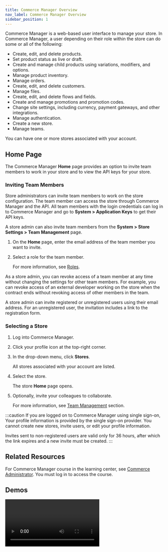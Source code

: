 ```yaml
---
title: Commerce Manager Overview
nav_label: Commerce Manager Overview
sidebar_position: 1
---
```


Commerce Manager is a web-based user interface to manage your store. In Commerce Manager, a user depending on their role within the store can do some or all of the following:

- Create, edit, and delete products.
- Set product status as live or draft.
- Create and manage child products using variations, modifiers, and options.
- Manage product inventory.
- Manage orders.
- Create, edit, and delete customers.
- Manage files.
- Create, edit, and delete flows and fields.
- Create and manage promotions and promotion codes.
- Change site settings, including currency, payment gateways, and other integrations.
- Manage authentication.
- Create a new store.
- Manage teams.

You can have one or more stores associated with your account.

## Home Page

The Commerce Manager **Home** page provides an option to invite team members to work in your store and to view the API keys for your store.

### Inviting Team Members

Store administrators can invite team members to work on the store configuration. The team member can access the store through Commerce Manager and the API. All team members with the login credentials can log in to Commerce Manager and go to **System > Application Keys** to get their API keys.

A store admin can also invite team members from the **System > Store Settings > Team Management** page.

1. On the **Home** page, enter the email address of the team member you want to invite.
1. Select a role for the team member.

    For more information, see [Roles](/guides/Getting-Started/team-management).

As a store admin, you can revoke access of a team member at any time without changing the settings for other team members. For example, you can revoke access of an external developer working on the store when the contract ends without revoking access of other members in the team.

A store admin can invite registered or unregistered users using their email address. For an unregistered user, the invitation includes a link to the registration form.

### Selecting a Store

1. Log into Commerce Manager.
1. Click your profile icon at the top-right corner.
1. In the drop-down menu, click **Stores**.

    All stores associated with your account are listed.
1. Select the store.

    The store **Home** page opens.
1. Optionally, invite your colleagues to collaborate.

    For more information, see [Team Management](/guides/Getting-Started/team-management) section.

:::caution
If you are logged on to Commerce Manager using single sign-on, Your profile information is provided by the single sign-on provider. You cannot create new stores, invite users, or edit your profile information.

Invites sent to non-registered users are valid only for 36 hours, after which the link expires and a new invite must be created.
:::

## Related Resources

For Commerce Manager course in the learning center, see [Commerce Administrator](https://learn.elasticpath.com/learn/learning_plan/view/1/elastic-path-commerce-cloud-functional-administrator). You must log in to access the course.

## Demos

<Video
  mediaSrc="https://www.youtube.com/embed/yz7uZ3GKjLc"
  mediaType="embed"
  title="Getting Started with the Commerce Manager" />
